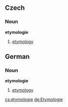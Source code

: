 ==Czech==
===Noun===
'''etymologie'''
# [[etymology]]

==German==
===Noun===
'''etymologie'''
# [[etymology]]

[[cs:etymologie]]
[[de:Etymologie]]
